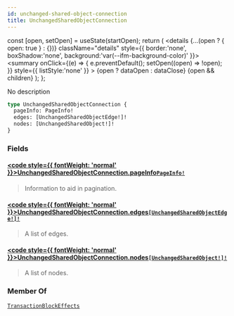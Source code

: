 ```yaml
---
id: unchanged-shared-object-connection
title: UnchangedSharedObjectConnection
---
```









  const [open, setOpen] = useState(startOpen);
  return (
    <details {...(open ? { open: true } : {})} className="details" style={{ border:'none', boxShadow:'none', background:'var(--ifm-background-color)' }}>
      <summary
        onClick={(e) => {
          e.preventDefault();
          setOpen((open) => !open);
        }}
        style={{ listStyle:'none' }}
      >
      {open ? dataOpen : dataClose}
      </summary>
      {open && children}
    </details>
  );
};








No description


```graphql
type UnchangedSharedObjectConnection {
  pageInfo: PageInfo!
  edges: [UnchangedSharedObjectEdge!]!
  nodes: [UnchangedSharedObject!]!
}
```




### Fields

#### [<code style={{ fontWeight: 'normal' }}>UnchangedSharedObjectConnection.<b>pageInfo</b></code>](#)<Bullet />[`PageInfo!`](/references/iota-api/iota-graphql/reference/types/objects/page-info) <Badge class="badge badge--secondary" text="non-null"/> <Badge class="badge badge--secondary" text="object"/> 
> 
> 
> Information to aid in pagination.
> 

#### [<code style={{ fontWeight: 'normal' }}>UnchangedSharedObjectConnection.<b>edges</b></code>](#)<Bullet />[`[UnchangedSharedObjectEdge!]!`](/references/iota-api/iota-graphql/reference/types/objects/unchanged-shared-object-edge) <Badge class="badge badge--secondary" text="non-null"/> <Badge class="badge badge--secondary" text="object"/> 
> 
> 
> A list of edges.
> 

#### [<code style={{ fontWeight: 'normal' }}>UnchangedSharedObjectConnection.<b>nodes</b></code>](#)<Bullet />[`[UnchangedSharedObject!]!`](/references/iota-api/iota-graphql/reference/types/unions/unchanged-shared-object) <Badge class="badge badge--secondary" text="non-null"/> <Badge class="badge badge--secondary" text="union"/> 
> 
> 
> A list of nodes.
> 





### Member Of

[`TransactionBlockEffects`](/references/iota-api/iota-graphql/reference/types/objects/transaction-block-effects)  <Badge class="badge badge--secondary" text="object"/>

